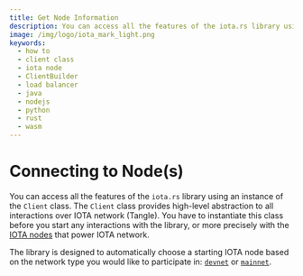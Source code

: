 ```yaml
---
title: Get Node Information
description: You can access all the features of the iota.rs library using an instance of the Client class. The Client class provides high-level abstraction to all interactions over IOTA network (Tangle).
image: /img/logo/iota_mark_light.png
keywords:
  - how to
  - client class
  - iota node
  - ClientBuilder
  - load balancer
  - java
  - nodejs
  - python
  - rust
  - wasm
---
```



# Connecting to Node(s)

You can access all the features of the `iota.rs` library using an instance of the `Client` class. The `Client` class
provides high-level abstraction to all interactions over IOTA network (Tangle). You have to instantiate this class
before you start any interactions with the library, or more precisely with the
[IOTA nodes](/introduction/explanations/node_software) that power IOTA network.

The library is designed to automatically choose a starting IOTA node based on the network type you would like to
participate in: [`devnet`](/introduction/reference/networks/devnet) or
[`mainnet`](/introduction/reference/networks/mainnet).

<WarningPasswordStorage />

<Tabs groupId='language' queryString>
  <TabItem value='java' label='Java'>
    <JavaGetInfo />
  </TabItem>
  <TabItem value='typescript-node' label='Typescript (Node.js)'>
    <NodejsGetInfo />
  </TabItem>
  <TabItem value='python' label='Python'>
    <PythonGetInfo />
  </TabItem>
  <TabItem value='rust' label='Rust'>
    <RustGetInfo />
  </TabItem>
  <TabItem value='typescript-wasm' label='Typescript (Wasm)'>
    <WasmGetInfo />
  </TabItem>
</Tabs>
